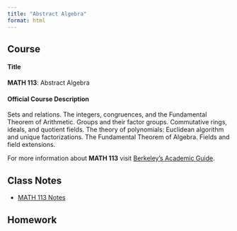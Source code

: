 ```yaml
---
title: "Abstract Algebra"
format: html
---
```


## Course

#### Title

**MATH 113**: Abstract Algebra

#### Official Course Description

Sets and relations. The integers, congruences, and the Fundamental Theorem of Arithmetic. Groups and their factor groups. Commutative rings, ideals, and quotient fields. The theory of polynomials: Euclidean algorithm and unique factorizations. The Fundamental Theorem of Algebra. Fields and field extensions.

For more information about **MATH 113** visit [Berkeley's Academic Guide](https://guide.berkeley.edu/courses/math/){target="_blank"}.

## Class Notes

- [MATH 113 Notes](https://drive.google.com/file/d/19lMeFmPXgPKUIMf1FlbHN2DOLJXPaW_O/view){target="_blank"}

## Homework